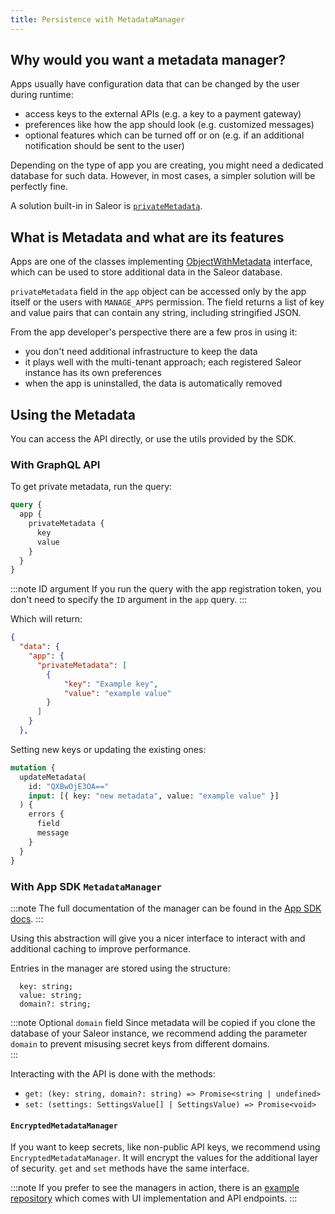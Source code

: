 ```yaml
---
title: Persistence with MetadataManager
---
```


## Why would you want a metadata manager?

Apps usually have configuration data that can be changed by the user during runtime:

- access keys to the external APIs (e.g. a key to a payment gateway)
- preferences like how the app should look (e.g. customized messages)
- optional features which can be turned off or on (e.g. if an additional notification should be sent to the user)

Depending on the type of app you are creating, you might need a dedicated database for such data. However, in most cases, a simpler solution will be perfectly fine.

A solution built-in in Saleor is [`privateMetadata`](developer/metadata.mdx).

## What is Metadata and what are its features

Apps are one of the classes implementing [ObjectWithMetadata](api-reference/interfaces/object-with-metadata.mdx) interface, which can be used to store additional data in the Saleor database.

`privateMetadata` field in the `app` object can be accessed only by the app itself or the users with `MANAGE_APPS` permission. The field returns a list of key and value pairs that can contain any string, including stringified JSON.

From the app developer's perspective there are a few pros in using it:

- you don't need additional infrastructure to keep the data
- it plays well with the multi-tenant approach; each registered Saleor instance has its own preferences
- when the app is uninstalled, the data is automatically removed

## Using the Metadata

You can access the API directly, or use the utils provided by the SDK.

### With GraphQL API

To get private metadata, run the query:

```graphql
query {
  app {
    privateMetadata {
      key
      value
    }
  }
}
```

:::note ID argument
If you run the query with the app registration token, you don't need to specify the `ID` argument in the `app` query.
:::

Which will return:

```json
{
  "data": {
    "app": {
      "privateMetadata": [
        {
            "key": "Example key",
            "value": "example value"
        }
      ]
    }
  },
```

Setting new keys or updating the existing ones:

```graphql
mutation {
  updateMetadata(
    id: "QXBwOjE3OA=="
    input: [{ key: "new metadata", value: "example value" }]
  ) {
    errors {
      field
      message
    }
  }
}
```

### With App SDK `MetadataManager`

:::note
The full documentation of the manager can be found in the [App SDK docs](https://github.com/saleor/saleor-app-sdk/blob/main/docs/settings-manager.md#metadatamanager).
:::

Using this abstraction will give you a nicer interface to interact with and additional caching to improve performance.

Entries in the manager are stored using the structure:

```
  key: string;
  value: string;
  domain?: string;
```

:::note Optional `domain` field
Since metadata will be copied if you clone the database of your Saleor instance, we recommend adding the parameter `domain` to prevent misusing secret keys from different domains.  
:::

Interacting with the API is done with the methods:

- `get: (key: string, domain?: string) => Promise<string | undefined>`
- `set: (settings: SettingsValue[] | SettingsValue) => Promise<void>`

#### `EncryptedMetadataManager`

If you want to keep secrets, like non-public API keys, we recommend using `EncryptedMetadataManager`. It will encrypt the values for the additional layer of security. `get` and `set` methods have the same interface.

:::note
If you prefer to see the managers in action, there is an [example repository](https://github.com/saleor/saleor-app-template/tree/examples-metadata-manager) which comes with UI implementation and API endpoints.
:::
